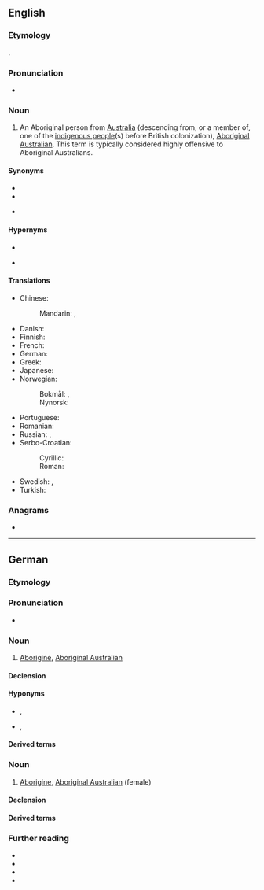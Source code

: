 {{also|aborigine|aborígine|ab origine}}
==English==

===Etymology===
{{back-form|en|Aborigines}}.

===Pronunciation===
* {{a|US}} {{IPA|en|/ˌæb.əˈɹɪd͡ʒ.ə.ni/|/ˌæb.əˈɹɪd͡ʒ.ɪ.ni/}}

===Noun===
{{en-noun}}

# An Aboriginal person from [[Australia]] (descending from, or a member of, one of the [[indigenous people]](s) before British colonization), [[Aboriginal Australian]]. This term is typically considered highly offensive to Aboriginal Australians.

====Synonyms====
* {{l|en|Aboriginal}}
* {{l|en|Aboriginal people}}
* {{l|en|Aboriginal Australian}} {{q|neutral term}}

====Hypernyms====
* {{l|en|Australoid}}
* {{l|en|Indigenous Australian}} {{q|person of the Aboriginal and [[Torres Strait Islander]] people of Australia}}

====Translations====
{{trans-top|Aboriginal person from Australia, Aboriginal Australian}}
* Chinese:
*: Mandarin: {{t+|cmn|澳洲原住民|tr=Àozhōu yuánzhùmín|sc=Hani}}, {{t+|cmn|原住民|tr=yuánzhùmín|sc=Hani}}
* Danish: {{t+|da|aboriginer|c}}
* Finnish: {{t+|fi|aborigine}}
* French: {{t+|fr|Aborigène|m|f}}
* German: {{t+|de|Aborigine|m|f}}
* Greek: {{t|el|Αβορίγινας|m}}
* Japanese: {{t|ja|アボリジニ|tr=aborijini|sc=Jpan}}
* Norwegian:
*: Bokmål: {{t+|nb|aborigin|m}}, {{t|nb|aboriginer|m}}
*: Nynorsk: {{t+|no|aborigin|m}}
{{trans-mid}}
* Portuguese: {{t+|pt|aborígine|m|f}}
* Romanian: {{t+|ro|aborigen|m}}
* Russian: {{t+|ru|абориге́н|m}}, {{t+|ru|абориге́нка|f}}
* Serbo-Croatian:
*: Cyrillic: {{t|sh|Абориџин|m|sc=Cyrl}}
*: Roman: {{t|sh|Aboridžin|m}}
* Swedish: {{t+|sv|aborigin|c}}, {{t+|sv|aboriginer|c}}
* Turkish: {{t+|tr|Aborjin}}
{{trans-bottom}}

===Anagrams===
* {{anagrams|en|a=abegiinor|baignoire}}

----

==German==
{{wikipedia|lang=de|Aborigines}}

===Etymology===
{{der|de|en|Aborigine}}

===Pronunciation===
* {{audio|de|De-Aborigine.ogg|Audio}}

===Noun===
{{de-noun|m,-:s,s|f=e}}

# [[#English|Aborigine]], [[Aboriginal Australian]] {{q|male or of unspecified gender}}
#: {{syn|de|Australneger<q:historic term, now racist>|;|[[australisch]]er [[Ureinwohner]]|[[Ureinwohner]] [[Australien]]s}}

====Declension====
{{de-ndecl|m,-:s,s}}

====Hyponyms====
* {{l|de|Aboriginemann}}, {{l|de|Aborigine-Mann}}
* {{l|de|Aboriginefrau}}, {{l|de||Aborigine-Frau}}

====Derived terms====
{{der3|de
|Aborigine-Eltern
|Aborigine-Englisch
|[[Aboriginefamilie]], [[Aborigine-Familie]]
|[[Aboriginefrau]], [[Aborigine-Frau]]
|Aborigine-Junge
|[[Aboriginekind]], [[Aborigine-Kind]]
|Aborigine-Kunst
|Aborigine-Künstler
|[[Aborigine-Künstlerin]] (could also be: {{af|de|Aborigine-Künstler|-in|nocat=1}})
|Aborigine-Kunstwerk
|Aborigine-Leben
|Aborigine-Literatur
|Aborigine-Mädchen
|[[Aboriginemann]], [[Aborigine-Mann]]
|Aboriginename
|[[Aboriginevolk]], [[Aborigine-Volk]]
|Halbblut-Aborigine
|Vollblut-Aborigine
}}

===Noun===
{{de-noun|f,s|m=e}}

# [[#English|Aborigine]], [[Aboriginal Australian]] (female)
#: {{syn|de|Aboriginefrau|Aborigine-Frau|;|Australnegerin<q:historic term, now racist>|;|[[australisch]]e [[Ureinwohnerin]]|[[Ureinwohnerin]] [[Australien]]s}}

====Declension====
{{de-ndecl|f,s}}

====Derived terms====
{{der3|de
|Halbblut-Aborigine
|Vollblut-Aborigine
}}

===Further reading===
* {{R:DWDS}}
* {{R:Duden|Aborigine_Einwohner_Australiens|Aborigine (Einwohner Australiens)}}
* {{R:Duden|Aborigine_Einwohnerin_Australiens|Aborigine (Einwohnerin Australiens)}}
* {{R:UniLeipzig}}
{{C|de|Demonyms}}